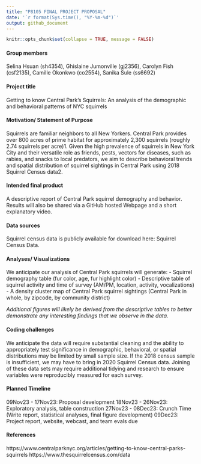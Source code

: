 ```yaml
---
title: "P8105 FINAL PROJECT PROPOSAL"
date: '`r format(Sys.time(), "%Y-%m-%d")`'
output: github_document
---
```


```r
knitr::opts_chunk$set(collapse = TRUE, message = FALSE)
```
#### Group members
Selina Hsuan (sh4354), Ghislaine Jumonville (gj2356), Carolyn Fish (csf2135), Camille Okonkwo (co2554), Sanika Sule (ss6692)
 
#### Project title
Getting to know Central Park’s Squirrels: An analysis of the demographic and behavioral patterns of NYC squirrels 

#### Motivation/ Statement of Purpose
Squirrels are familiar neighbors to all New Yorkers. Central Park provides over 800 acres of prime habitat for approximately 2,300 squirrels (roughly 2.74 squirrels per acre)1. Given the high prevalence of squirrels in New York City and their versatile role as friends, pests, vectors for diseases, such as rabies, and snacks to local predators, we aim to describe behavioral trends and spatial distribution of squirrel sightings in Central Park using 2018 Squirrel Census data2. 
 
#### Intended final product
A descriptive report of Central Park squirrel demography and behavior. Results will also be shared via a GitHub hosted Webpage and a short explanatory video.  
 
#### Data sources
Squirrel census data is publicly available for download here: Squirrel Census Data.
 
#### Analyses/ Visualizations
We anticipate our analysis of Central Park squirrels will generate: 
-       Squirrel demography table (fur color, age, fur highlight color)
-       Descriptive table of squirrel activity and time of survey (AM/PM, location, activity, vocalizations)
-       A density cluster map of Central Park squirrel sightings (Central Park in whole, by zipcode, by community district)

*Additional figures will likely be derived from the descriptive tables to better demonstrate any interesting findings that we observe in the data.*
 
#### Coding challenges
We anticipate the data will require substantial cleaning and the ability to appropriately test significance in demographic, behavioral, or spatial distributions may be limited by small sample size. If the 2018 census sample is insufficient, we may have to bring in 2020 Squirrel Census data. Joining of these data sets may require additional tidying and research to ensure variables were reproducibly measured for each survey. 

#### Planned Timeline
09Nov23 - 17Nov23: Proposal development 
18Nov23 - 26Nov23: Exploratory analysis, table construction 
27Nov23 - 08Dec23: Crunch Time (Write report, statistical analyses, final figure development)
09Dec23: Project report, website, webcast, and team evals due 


#### References 
https://www.centralparknyc.org/articles/getting-to-know-central-parks-squirrels
https://www.thesquirrelcensus.com/data


